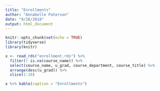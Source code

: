 ```yaml
---
title: "Enrollments"
author: "Annabelle Paterson"
date: "9/26/2018"
output: html_document
---
```


```r
knitr::opts_chunk$set(echo = TRUE)
library(tidyverse)
library(knitr)
```


```r
x <- read_rds("enrollment.rds") %>% 
  filter(! is.na(course_name)) %>% 
  select(course_name, u_grad, course_department, course_title) %>% 
  arrange(desc(u_grad)) %>% 
  slice(1:10)

x %>% kable(caption = "Enrollments")
```

